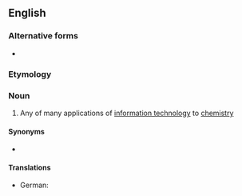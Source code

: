 ==English==
{{wikipedia}}

===Alternative forms===
* {{l|en|chemoinformatics}}

===Etymology===
{{prefix|en|chemo|alt1=chem-|informatics}}

===Noun===
{{en-noun|-}}

# {{lb|en|chemistry|computing}} Any of many applications of [[information technology]] to [[chemistry]]

====Synonyms====
* {{l|en|chemical informatics}}

====Translations====
{{trans-top|application of information technology to chemistry}}
* German: {{t|de|Cheminformatik|f}}
{{trans-mid}}
{{trans-bottom}}
